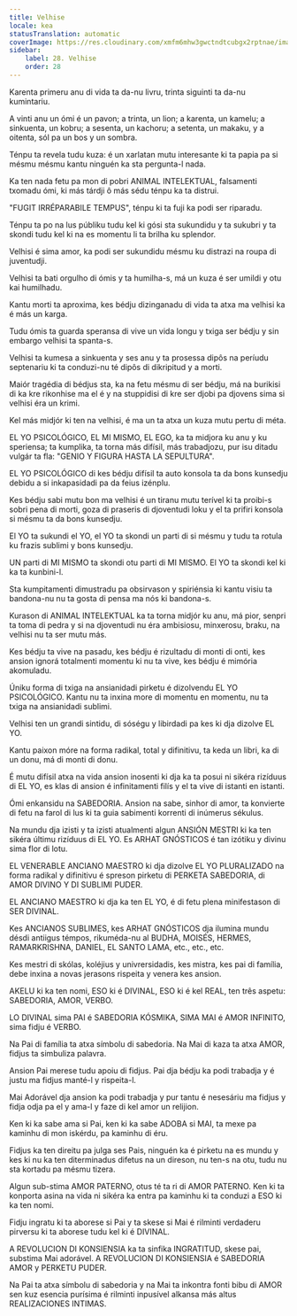 ```yaml
---
title: Velhise
locale: kea
statusTranslation: automatic
coverImage: https://res.cloudinary.com/xmfm6mhw3gwctndtcubgx2rptnae/image/upload/v1740337243/small_cover_educacion_fundamental_a051170f1c.webp
sidebar:
    label: 28. Velhise
    order: 28
---
```

Karenta primeru anu di vida ta da-nu livru, trinta siguinti ta da-nu kumintariu.

A vinti anu un ómi é un pavon; a trinta, un lion; a karenta, un kamelu; a sinkuenta, un kobru; a sesenta, un kachoru; a setenta, un makaku, y a oitenta, sól pa un bos y un sombra.

Ténpu ta revela tudu kuza: é un xarlatan mutu interesante ki ta papia pa si mésmu mésmu kantu ninguén ka sta pergunta-l nada.

Ka ten nada fetu pa mon di pobri ANIMAL INTELEKTUAL, falsamenti txomadu ómi, ki más tárdji ô más sédu ténpu ka ta distrui.

"FUGIT IRRÉPARABILE TEMPUS", ténpu ki ta fuji ka podi ser riparadu.

Ténpu ta po na lus públiku tudu kel ki gósi sta sukundidu y ta sukubri y ta skondi tudu kel ki na es momentu li ta brilha ku splendor.

Velhisi é sima amor, ka podi ser sukundidu mésmu ku distrazi na roupa di juventudji.

Velhisi ta bati orgulho di ómis y ta humilha-s, má un kuza é ser umildi y otu kai humilhadu.

Kantu morti ta aproxima, kes bédju dizinganadu di vida ta atxa ma velhisi ka é más un karga.

Tudu ómis ta guarda speransa di vive un vida longu y txiga ser bédju y sin embargo velhisi ta spanta-s.

Velhisi ta kumesa a sinkuenta y ses anu y ta prosessa dipôs na períudu septenariu ki ta conduzi-nu té dipôs di dikripitud y a morti.

Maiór tragédia di bédjus sta, ka na fetu mésmu di ser bédju, má na burikisi di ka kre rikonhise ma el é y na stuppidisi di kre ser djobi pa djovens sima si velhisi éra un krimi.

Kel más midjór ki ten na velhisi, é ma un ta atxa un kuza mutu pertu di méta.

EL YO PSICOLÓGICO, EL MI MISMO, EL EGO, ka ta midjora ku anu y ku speriensa; ta kumplika, ta torna más difísil, más trabadjozu, pur isu ditadu vulgár ta fla: "GENIO Y FIGURA HASTA LA SEPULTURA".

EL YO PSICOLÓGICO di kes bédju difísil ta auto konsola ta da bons kunsedju debidu a si inkapasidadi pa da feius izénplu.

Kes bédju sabi mutu bon ma velhisi é un tiranu mutu terível ki ta proibi-s sobri pena di morti, goza di praseris di djoventudi loku y el ta prifiri konsola si mésmu ta da bons kunsedju.

El YO ta sukundi el YO, el YO ta skondi un parti di si mésmu y tudu ta rotula ku frazis sublimi y bons kunsedju.

UN parti di MI MISMO ta skondi otu parti di MI MISMO. El YO ta skondi kel ki ka ta kunbini-l.

Sta kumpitamenti dimustradu pa obsirvason y spiriénsia ki kantu visiu ta bandona-nu nu ta gosta di pensa ma nós ki bandona-s.

Kurason di ANIMAL INTELEKTUAL ka ta torna midjór ku anu, má pior, senpri ta toma di pedra y si na djoventudi nu éra ambisiosu, minxerosu, braku, na velhisi nu ta ser mutu más.

Kes bédju ta vive na pasadu, kes bédju é rizultadu di monti di onti, kes ansion ignorá totalmenti momentu ki nu ta vive, kes bédju é mimória akomuladu.

Úniku forma di txiga na ansianidadi pirketu é dizolvendu EL YO PSICOLÓGICO. Kantu nu ta inxina more di momentu en momentu, nu ta txiga na ansianidadi sublimi.

Velhisi ten un grandi sintidu, di sóségu y libirdadi pa kes ki dja dizolve EL YO.

Kantu paixon móre na forma radikal, total y difinitivu, ta keda un libri, ka di un donu, má di monti di donu.

É mutu difísil atxa na vida ansion inosenti ki dja ka ta posui ni sikéra rizíduus di EL YO, es klas di ansion é infinitamenti filís y el ta vive di istanti en istanti.

Ómi enkansidu na SABEDORIA. Ansion na sabe, sinhor di amor, ta konvierte di fetu na farol di lus ki ta guia sabimenti korrenti di inúmerus sékulus.

Na mundu dja izisti y ta izisti atualmenti algun ANSIÓN MESTRI ki ka ten sikéra últimu rizíduus di EL YO. Es ARHAT GNÓSTICOS é tan izótiku y divinu sima flor di lotu.

EL VENERABLE ANCIANO MAESTRO ki dja dizolve EL YO PLURALIZADO na forma radikal y difinitivu é spreson pirketu di PERKETA SABEDORIA, di AMOR DIVINO Y DI SUBLIMI PUDER.

EL ANCIANO MAESTRO ki dja ka ten EL YO, é di fetu plena minifestason di SER DIVINAL.

Kes ANCIANOS SUBLIMES, kes ARHAT GNÓSTICOS dja ilumina mundu désdi antiigus témpos, rikuméda-nu al BUDHA, MOISÉS, HERMES, RAMARKRISHNA, DANIEL, EL SANTO LAMA, etc., etc., etc.

Kes mestri di skólas, koléjius y univrersidadis, kes mistra, kes pai di família, debe inxina a novas jerasons rispeita y venera kes ansion.

AKELU ki ka ten nomi, ESO ki é DIVINAL, ESO ki é kel REAL, ten três aspetu: SABEDORIA, AMOR, VERBO.

LO DIVINAL sima PAI é SABEDORIA KÓSMIKA, SIMA MAI é AMOR INFINITO, sima fidju é VERBO.

Na Pai di família ta atxa símbolu di sabedoria. Na Mai di kaza ta atxa AMOR, fidjus ta simbuliza palavra.

Ansion Pai merese tudu apoiu di fidjus. Pai dja bédju ka podi trabadja y é justu ma fidjus manté-l y rispeita-l.

Mai Adorável dja ansion ka podi trabadja y pur tantu é nesesáriu ma fidjus y fidja odja pa el y ama-l y faze di kel amor un relijion.

Ken ki ka sabe ama si Pai, ken ki ka sabe ADOBA si MAI, ta mexe pa kaminhu di mon iskérdu, pa kaminhu di éru.

Fidjus ka ten direitu pa julga ses Pais, ninguén ka é pirketu na es mundu y kes ki nu ka ten diterminadus difetus na un direson, nu ten-s na otu, tudu nu sta kortadu pa mésmu tizera.

Algun sub-stima AMOR PATERNO, otus té ta ri di AMOR PATERNO. Ken ki ta konporta asina na vida ni sikéra ka entra pa kaminhu ki ta conduzi a ESO ki ka ten nomi.

Fidju ingratu ki ta aborese si Pai y ta skese si Mai é rilminti verdaderu pirversu ki ta aborese tudu kel ki é DIVINAL.

A REVOLUCION DI KONSIENSIA ka ta sinfika INGRATITUD, skese pai, substima Mai adorável. A REVOLUCION DI KONSIENSIA é SABEDORIA AMOR y PERKETU PUDER.

Na Pai ta atxa símbolu di sabedoria y na Mai ta inkontra fonti bibu di AMOR sen kuz esencia purísima é rilminti inpusível alkansa más altus REALIZACIONES INTIMAS.

